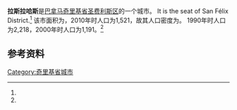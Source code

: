 {{Infobox settlement
|name                   = 拉斯拉哈斯
|native_name            = 
|settlement_type        = [[市_(巴拿马)|市]]
|image_skyline          = 
|image_caption          = 
|image_alt              = 
|pushpin_map            =
|coordinates_display    = inline,title
|coordinates_region     = PA
|subdivision_type       = 国家
|subdivision_name       = {{flag|Panama}}
|subdivision_type1      = [[巴拿马行政区划|省份]]
|subdivision_name1      = [[奇里基省|奇里基省]]
|subdivision_type2      = [[区_(巴拿马)|区]]
|subdivision_name2      = [[圣费利斯区|圣费利斯区]]
|leader_title           = 
|leader_name            = 
|established_title      = 设立时间
|established_date       = 
|area_land_km2          = 54.2
|area_footnotes         = <ref name=inec>[http://www.contraloria.gob.pa/inec/archivos/P3601Cuadro11.xls {{Wayback|url=http://www.contraloria.gob.pa/inec/archivos/P3601Cuadro11.xls |date=20160304030354 }} "Cuadro 11 (Superficie, población y densidad de población en la República...)" [Table 11 (Area, population, and population density in the Republic...)<nowiki>]</nowiki>] (.xls). In {{cite web|title=Resultados Finales Básicos|trans-title=Basic Final Results|url=https://www.contraloria.gob.pa/inec/publicaciones/Publicaciones.aspx?ID_SUBCATEGORIA=59&ID_PUBLICACION=360&ID_IDIOMA=1&ID_CATEGORIA=13|publisher=[[巴拿马国家统计及普查局|巴拿马国家统计及普查局]]|accessdate=May 26, 2015|language=es|archive-date=2015-07-10|archive-url=https://web.archive.org/web/20150710070123/http://www.contraloria.gob.pa/inec/Publicaciones/Publicaciones.aspx?ID_SUBCATEGORIA=59&ID_PUBLICACION=360&ID_IDIOMA=1&ID_CATEGORIA=13|dead-url=no}}</ref>
|population_as_of       = 2010
|population_total       = 1521
|population_footnotes   = <ref name=inec/>
|population_density_km2 = 28.1
|population_note        = 人口密度数据由计算得出
|timezone1              = [[北美东部时区|东部时区]]
|utc_offset1            = −5
|latd                   = 
|latm                   = 
|lats                   = 
|latNS                  = 
|longd                  = 
|longm                  = 
|longs                  = 
|longEW                 = }}

'''拉斯拉哈斯'''是[[巴拿马|巴拿马]][[奇里基省|奇里基省]][[圣费利斯区|圣费利斯区]]的一个城市。 It is the seat of San Félix District.<ref name=inec/> 该市面积为{{convert|54.2|sqkm|sqmi}}，2010年时人口为1,521，故其人口密度为{{convert|28.1|PD/sqkm|PD/sqmi}}。 1990年时人口为2,218，2000年时人口为1,191。<ref name=inec/>

==参考资料==
{{reflist}}

{{Chiriquí Province}}

{{coord|8.2500|N|81.8667|W|source:wikidata|display=title}}
[[Category:奇里基省城市|Category:奇里基省城市]]

{{Panama-geo-stub}}